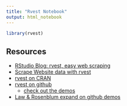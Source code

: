 ```yaml
---
title: "Rvest Notebook"
output: html_notebook
---
```



```r
library(rvest)
```

## Resources
* [RStudio Blog: rvest, easy web scraping](https://blog.rstudio.org/2014/11/24/rvest-easy-web-scraping-with-r/)  
* [Scrape Website data with rvest](http://zevross.com/blog/2015/05/19/scrape-website-data-with-the-new-r-package-rvest/)  
* [rvest on CRAN](https://cran.r-project.org/web/packages/rvest/index.html)  
* [rvest on github](https://github.com/hadley/rvest)  
  * [check out the demos](https://github.com/hadley/rvest/tree/master/demo)  
* [Law & Rosenblum expand on github demos](http://stat4701.github.io/edav/2015/04/02/rvest_tutorial/)
